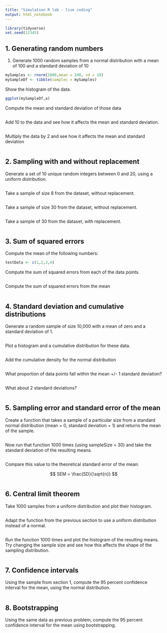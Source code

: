 ```yaml
---
title: "Simulation R lab - live coding"
output: html_notebook
---
```


```r
library(tidyverse)
set.seed(12345)
```

## 1. Generating random numbers

1. Generate 1000 random samples from a normal distribution with a mean of 100 and a standard deviation of 10

```r
mySamples <- rnorm(1000,mean = 100, sd = 10)
mySampleDf <- tibble(samples = mySamples)
```

Show the histogram of the data.

```r
ggplot(mySampleDf,a)
```

Compute the mean and standard deviation of those data

```r

```

Add 10 to the data and see how it affects the mean and standard deviation.

```r

```

Multiply the data by 2 and see how it affects the mean and standard deviation

```r


```

## 2. Sampling with and without replacement

Generate a set of 10 unique random integers between 0 and 20, using a uniform distribution.

```r

```

Take a sample of size 8 from the dataset, without replacement.

```r

```

Take a sample of size 30 from the dataset, without replacement.

```r

```

Take a sample of 30 from the dataset, with replacement.

```r

```

## 3. Sum of squared errors

Compute the mean of the following numbers:

```r
testData <- c(1,2,3,4)

```

Compute the sum of squared errors from each of the data points.

```r

```

Compute the sum of squared errors from the mean

```r

```


## 4. Standard deviation and cumulative distributions

Generate a random sample of size 10,000 with a mean of zero and a standard deviation of 1.

```r

```


Plot a histogram and a cumulative distribution for these data.

```r

```

Add the cumulative density for the normal distribution

```r

```

What proportion of data points fall within the mean +/- 1 standard deviation?

```r

```

What about 2 standard deviations?

```r

```


## 5. Sampling error and standard error of the mean

Create a function that takes a sample of a particular size from a standard normal distribution (mean = 0, standard deviation = 1) and returns the mean of the sample.

```r

```

Now run that function 1000 times (using sampleSize = 30) and take the standard deviation of the resulting means.

```r

```

Compare this value to the theoretical standard error of the mean:

$$
SEM = \frac{SD}{\sqrt{n}}
$$

```r

```

## 6. Central limit theorem

Take 1000 samples from a uniform distribution and plot their histogram.

```r

```

Adapt the function from the previous section to use a uniform distribution instead of a normal.

```r

```

Run the function 1000 times and plot the histogram of the resulting means.  Try changing the sample size and see how this affects the shape of the sampling distribution.

```r

```


## 7. Confidence intervals

Using the sample from section 1, compute the 95 percent confidence interval for the mean, using the normal distribution.

```r

```


## 8. Bootstrapping

Using the same data as previous problem, compute the 95 percent confidence interval for the mean using bootstrapping.  

```r

```


